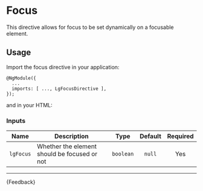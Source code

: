 
<Meta title="Helpers/Directives/Focus/Guide" />

# Focus

This directive allows for focus to be set dynamically on a focusable element.

## Usage

Import the focus directive in your application:

```
@NgModule({
  ...
  imports: [ ..., LgFocusDirective ],
});
```

and in your HTML:

<Source of={FocusStories.Focus} />

### Inputs

| Name      | Description                                  |   Type    | Default | Required |
|-----------|----------------------------------------------|:---------:|:-------:|:--------:|
| `lgFocus` | Whether the element should be focused or not | `boolean` | `null`  |   Yes    |

***

<Markdown>
  {Feedback}
</Markdown>
